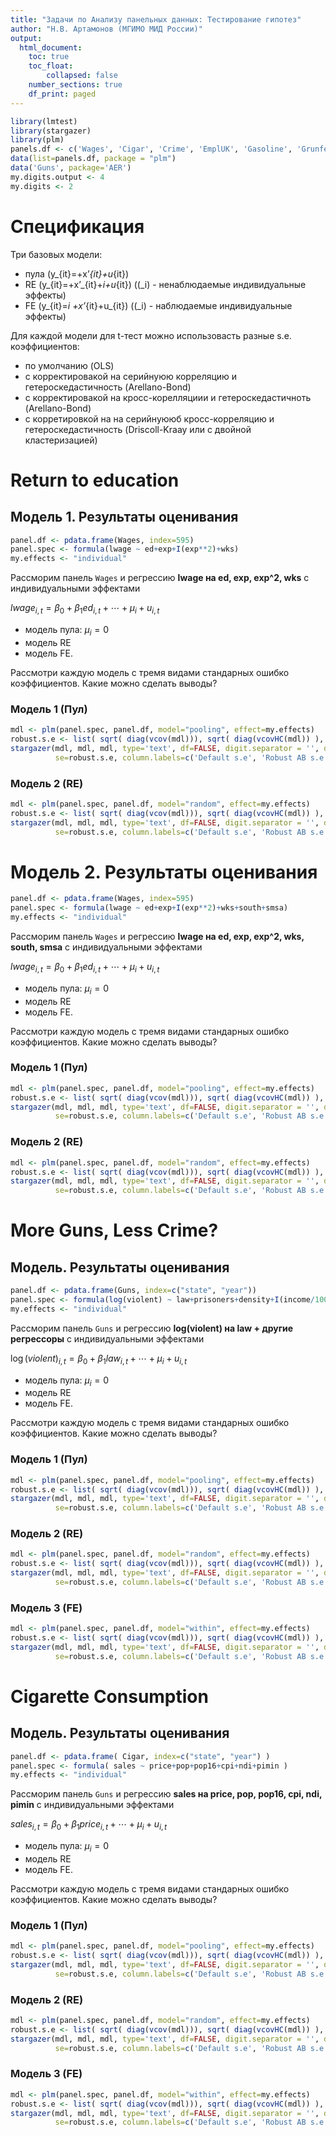 ```yaml
---
title: "Задачи по Анализу панельных данных: Тестирование гипотез"
author: "Н.В. Артамонов (МГИМО МИД России)"
output:
  html_document:
    toc: true
    toc_float: 
        collapsed: false
    number_sections: true
    df_print: paged
---
```


```r
library(lmtest)
library(stargazer)
library(plm)
panels.df <- c('Wages', 'Cigar', 'Crime', 'EmplUK', 'Gasoline', 'Grunfeld', 'Hedonic', 'LaborSupply', 'Males', 'Parity', 'Produc', 'RiceFarms') 
data(list=panels.df, package = "plm")
data('Guns', package='AER')
my.digits.output <- 4
my.digits <- 2
```

# Спецификация

Три базовых модели:

- пула \(y_{it}=\alpha +x'_{it}\beta+u_{it}\)
- RE \(y_{it}=\alpha +x'_{it}\beta+\mu_i+u_{it}\) (\(\mu_i\) - ненаблюдаемые индивидуальные эффекты)
- FE \(y_{it}=\alpha_i +x'_{it}\beta+u_{it}\) (\(\alpha_i\) - наблюдаемые индивидуальные эффекты)

Для каждой модели для t-тест можно использовасть разные s.e. коэффициентов:

* по умолчанию (OLS)
* с корректировакой на серийнуюю корреляцию и гетероскедастичность (Arellano-Bond)
* с корректировакой на кросс-корелляциии и гетероскедастичноть (Arellano-Bond)
* с корретировкой на на серийнуююб кросс-корреляцию и гетероскедастичность (Driscoll-Kraay или с двойной кластеризацией)

# Return to education

## Модель 1. Результаты оценивания

```r
panel.df <- pdata.frame(Wages, index=595)
panel.spec <- formula(lwage ~ ed+exp+I(exp**2)+wks)
my.effects <- "individual"
```

Рассморим панель `Wages` и регрессию **lwage на ed, exp, exp^2, wks**
с индивидуальными эффектами

$lwage_{i,t}=\beta_0+\beta_1ed_{i,t}+\cdots+\mu_i+u_{i,t}$

- модель пула: $\mu_i=0$
- модель RE
- модель FE.

Рассмотри каждую модель с тремя видами стандарных ошибко коэффициентов. Какие можно сделать выводы?

### Модель 1 (Пул)

```r
mdl <- plm(panel.spec, panel.df, model="pooling", effect=my.effects)
robust.s.e <- list( sqrt( diag(vcov(mdl))), sqrt( diag(vcovHC(mdl)) ), sqrt( diag(vcovSCC(mdl)) ) )
stargazer(mdl, mdl, mdl, type='text', df=FALSE, digit.separator = '', digits = my.digits.output,
          se=robust.s.e, column.labels=c('Default s.e', 'Robust AB s.e.', 'Robust DK s.e.'))
```

### Модель 2 (RE)

```r
mdl <- plm(panel.spec, panel.df, model="random", effect=my.effects)
robust.s.e <- list( sqrt( diag(vcov(mdl))), sqrt( diag(vcovHC(mdl)) ), sqrt( diag(vcovSCC(mdl)) ) )
stargazer(mdl, mdl, mdl, type='text', df=FALSE, digit.separator = '', digits = my.digits.output,
          se=robust.s.e, column.labels=c('Default s.e', 'Robust AB s.e.', 'Robust DK s.e.'))
```

# Модель 2. Результаты оценивания


```r
panel.df <- pdata.frame(Wages, index=595)
panel.spec <- formula(lwage ~ ed+exp+I(exp**2)+wks+south+smsa)
my.effects <- "individual"
```

Рассморим панель `Wages` и регрессию **lwage на ed, exp, exp^2, wks, south, smsa**
с индивидуальными эффектами

$lwage_{i,t}=\beta_0+\beta_1ed_{i,t}+\cdots+\mu_i+u_{i,t}$

- модель пула: $\mu_i=0$
- модель RE
- модель FE.

Рассмотри каждую модель с тремя видами стандарных ошибко коэффициентов. Какие можно сделать выводы?

### Модель 1 (Пул)

```r
mdl <- plm(panel.spec, panel.df, model="pooling", effect=my.effects)
robust.s.e <- list( sqrt( diag(vcov(mdl))), sqrt( diag(vcovHC(mdl)) ), sqrt( diag(vcovSCC(mdl)) ) )
stargazer(mdl, mdl, mdl, type='text', df=FALSE, digit.separator = '', digits = my.digits.output,
          se=robust.s.e, column.labels=c('Default s.e', 'Robust AB s.e.', 'Robust DK s.e.'))
```

### Модель 2 (RE)

```r
mdl <- plm(panel.spec, panel.df, model="random", effect=my.effects)
robust.s.e <- list( sqrt( diag(vcov(mdl))), sqrt( diag(vcovHC(mdl)) ), sqrt( diag(vcovSCC(mdl)) ) )
stargazer(mdl, mdl, mdl, type='text', df=FALSE, digit.separator = '', digits = my.digits.output,
          se=robust.s.e, column.labels=c('Default s.e', 'Robust AB s.e.', 'Robust DK s.e.'))
```

# More Guns, Less Crime?

## Модель. Результаты оценивания


```r
panel.df <- pdata.frame(Guns, index=c("state", "year"))
panel.spec <- formula(log(violent) ~ law+prisoners+density+I(income/1000)+population+afam+cauc+male)
my.effects <- "individual"
```

Рассморим панель `Guns` и регрессию **log(violent) на law + другие регрессоры**
с индивидуальными эффектами

$\log(violent)_{i,t}=\beta_0+\beta_1law_{i,t}+\cdots+\mu_i+u_{i,t}$

- модель пула: $\mu_i=0$
- модель RE
- модель FE.

Рассмотри каждую модель с тремя видами стандарных ошибко коэффициентов. Какие можно сделать выводы?

### Модель 1 (Пул)

```r
mdl <- plm(panel.spec, panel.df, model="pooling", effect=my.effects)
robust.s.e <- list( sqrt( diag(vcov(mdl))), sqrt( diag(vcovHC(mdl)) ), sqrt( diag(vcovSCC(mdl)) ) )
stargazer(mdl, mdl, mdl, type='text', df=FALSE, digit.separator = '', digits = my.digits.output,
          se=robust.s.e, column.labels=c('Default s.e', 'Robust AB s.e.', 'Robust DK s.e.'))
```

### Модель 2 (RE)

```r
mdl <- plm(panel.spec, panel.df, model="random", effect=my.effects)
robust.s.e <- list( sqrt( diag(vcov(mdl))), sqrt( diag(vcovHC(mdl)) ), sqrt( diag(vcovSCC(mdl)) ) )
stargazer(mdl, mdl, mdl, type='text', df=FALSE, digit.separator = '', digits = my.digits.output,
          se=robust.s.e, column.labels=c('Default s.e', 'Robust AB s.e.', 'Robust DK s.e.'))
```

### Модель 3 (FE)

```r
mdl <- plm(panel.spec, panel.df, model="within", effect=my.effects)
robust.s.e <- list( sqrt( diag(vcov(mdl))), sqrt( diag(vcovHC(mdl)) ), sqrt( diag(vcovSCC(mdl)) ) )
stargazer(mdl, mdl, mdl, type='text', df=FALSE, digit.separator = '', digits = my.digits.output,
          se=robust.s.e, column.labels=c('Default s.e', 'Robust AB s.e.', 'Robust DK s.e.'))
```

# Cigarette Consumption

## Модель. Результаты оценивания

```r
panel.df <- pdata.frame( Cigar, index=c("state", "year") )
panel.spec <- formula( sales ~ price+pop+pop16+cpi+ndi+pimin )
my.effects <- "individual"
```

Рассморим панель `Guns` и регрессию **sales на price, pop, pop16, cpi, ndi, pimin**
с индивидуальными эффектами

$sales_{i,t}=\beta_0+\beta_1price_{i,t}+\cdots+\mu_i+u_{i,t}$

- модель пула: $\mu_i=0$
- модель RE
- модель FE.

Рассмотри каждую модель с тремя видами стандарных ошибко коэффициентов. Какие можно сделать выводы?

### Модель 1 (Пул)

```r
mdl <- plm(panel.spec, panel.df, model="pooling", effect=my.effects)
robust.s.e <- list( sqrt( diag(vcov(mdl))), sqrt( diag(vcovHC(mdl)) ), sqrt( diag(vcovSCC(mdl)) ) )
stargazer(mdl, mdl, mdl, type='text', df=FALSE, digit.separator = '', digits = my.digits.output,
          se=robust.s.e, column.labels=c('Default s.e', 'Robust AB s.e.', 'Robust DK s.e.'))
```

### Модель 2 (RE)

```r
mdl <- plm(panel.spec, panel.df, model="random", effect=my.effects)
robust.s.e <- list( sqrt( diag(vcov(mdl))), sqrt( diag(vcovHC(mdl)) ), sqrt( diag(vcovSCC(mdl)) ) )
stargazer(mdl, mdl, mdl, type='text', df=FALSE, digit.separator = '', digits = my.digits.output,
          se=robust.s.e, column.labels=c('Default s.e', 'Robust AB s.e.', 'Robust DK s.e.'))
```

### Модель 3 (FE)

```r
mdl <- plm(panel.spec, panel.df, model="within", effect=my.effects)
robust.s.e <- list( sqrt( diag(vcov(mdl))), sqrt( diag(vcovHC(mdl)) ), sqrt( diag(vcovSCC(mdl)) ) )
stargazer(mdl, mdl, mdl, type='text', df=FALSE, digit.separator = '', digits = my.digits.output,
          se=robust.s.e, column.labels=c('Default s.e', 'Robust AB s.e.', 'Robust DK s.e.'))
```